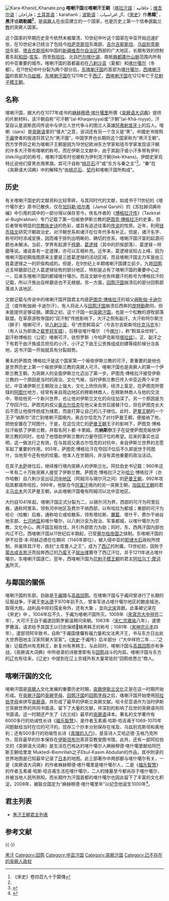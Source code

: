 {{expand|time=2017-10-19}}
{{NoteTA|G1=地名
|1=zh-hans:于阗; zh-hant:于闐;
}}
{{Infobox Former Country
|conventional_long_name = 喀喇汗国
|common_name  = 黑汗
|continent    = 亚洲
|region       = Central Asia
|status       = Empire
|government_type = 君主制
|capital      = 八剌沙衮、喀什噶尔、乌兹根
|religion     = [[伊斯兰教|伊斯兰教]]
|year_start   = 840年
|year_end     = 1212年
|p1           = 回鹘
|flag_p1      = East-Hem 800ad.jpg
|p2           = 薩曼王朝
|p3           = 于阗
|s1           = 花剌子模沙朝
|s2          = 西辽
|image_map    = KaraKhanidAD1000.png
|image_map_caption      = 约公元1000年左右的喀喇汗国
|title_leader = 喀喇汗
|stat_year1   = 1025 est.
|stat_area1   ={{Citation needed|3000000|time=2019-06-15}}
}}
[[File:Kara-Khanid_Khanate.png|thumb]]
'''喀喇汗国'''或'''喀喇汗王朝'''（[[喀拉汗語|喀拉汗語]]：خاقانیه；[[维吾尔语|维吾尔语]]：قاراخان；[[土耳其语|土耳其语]]：karahanlı；[[新波斯语|波斯语]]：آل افراسیاب‎，《[[宋史|宋史]]》作'''黑韓'''<ref name="宋史">《宋史》卷四百九十于闐傳</ref> ，'''黑汗'''或'''疏勒國<ref name="宋史" />'''，是[[突厥人|突厥人]]在[[中亚|中亚]]建立的一个国家，也是历史上第一个信奉[[伊斯兰教|伊斯兰教]]的突厥人国家。

这个国家的早期历史至今依然未被厘清，10世纪中叶这个国家在中亚开始迅速扩张，在10世纪末已统治了包括今[[哈萨克斯坦|哈萨克斯坦]]东南部、[[吉尔吉斯斯坦|吉尔吉斯斯坦]]、[[乌兹别克斯坦|乌兹别克斯坦]]东部、[[塔吉克斯坦|塔吉克斯坦]]和中国的[[新疆维吾尔自治区|新疆维吾尔自治区]]西部的广大地区，长期有效的控制着东起[[和田地区|和田]]-[[库车县|库车]]、西至[[布哈拉|布哈拉]]、北自[[巴尔喀什湖|巴尔喀什湖]]、南抵[[興都庫什山脈|興都庫什山脈]]范围内所有的中亚重要的城市。喀喇汗国的首都最初在[[八剌沙衮|八剌沙衮]]（夏都）和[[喀什噶尔|喀什噶尔]]（冬都）。在11世纪中叶分裂为两个部分后，[[东喀喇汗国|东喀喇汗国]]的首部为[[喀什噶尔|喀什噶尔]]，[[西喀喇汗国|西喀喇汗国]]的首部为[[烏茲根|乌兹根]]。[[东喀喇汗国|东喀喇汗国]]在1211年亡于[[西辽|西辽]]，[[西喀喇汗国|西喀喇汗国]]在1212年亡于[[花剌子模王朝|花剌子模王朝]]。

== 名称 ==
喀喇汗国，据大约在1077年成书的[[麻赫穆德·喀什噶里|麻赫穆德·喀什噶里]]所撰《[[突厥语大词典|突厥语大词典]]》提供的片断材料，该汗朝自称“可汗朝”(al-Khaqaniyya)或“汗朝”(al-Khā-niyya)，汗室自认是波斯民间传说中与伊兰人世代争斗的图兰人英雄[[阿弗剌昔牙卜|阿弗剌昔牙卜]]的后人。喀喇（qara）是[[突厥语|突厥语]]里的“强大”之意，该词还有另一个含义是“黑”。中國史书按照[[于阗|于阗]]使者的报道将其记为“黑汗國”，中国学界也长期将这个国家称为“黑汗王朝”。西方学界将之称为喀喇汗王朝是因为19世纪欧洲东方学家和钱币学家发现该汗朝的许多大汗带有喀喇的称号。而在伊斯兰文献中，由于其副汗或小汗多带有伊利(ilek/ilig)的的称号，喀喇汗国有时也被称为伊利克汗朝(Ilek-Khans)。伊朗史家烏特比说他们穿黑衣用黑旗。其可汗自称“[[桃花石|桃花石]]汗”或“东方与秦之主”<ref>{{cite journal|author=魏良弢|title=把喀喇汗王朝写进中国通史|journal=百科知识|year=1952|issue=1}}</ref>。“秦”在《突厥语大词典》中的解释为“由[[桃花石|桃花石]]、[[契丹|契丹]]和喀喇汗国所构成”。

{{西域歷史}}

== 历史 ==
有关喀喇汗国史的文献资料比较零碎，与其同时代的文献，如成书于11世纪的《喀什噶尔史》原书已散佚，仅在[[加玛勒·哈尔希|加玛勒·哈尔希]]（Jamal Qarshī）的《苏拉赫词典补编》中引用的其中的一部分得以保存至今。佚名作者的《[[博格拉汗传|博格拉汗传]]》（Tazkirat al-Bughrakhan）专门记载了第一位皈依伊斯兰教的[[萨图克·博格拉汗|萨图克·博格拉汗]]的史事，但后者带有明显的[[宗教|宗教]][[咏史诗|咏史诗]]的色彩，或具有追述往事的[[传说|传说]]的性质。近年，利用[[钱币|钱币]][[铭文|铭文]]研究汗朝政治史，对汗朝世系和诸汗在位年代多有补正。但是，诸汗名字、称号时时添减变换，因而难于排列出明晰的、确切的世系，喀喇汗国汗室的起源问题也未解决。当前，学界有起源于[[样磨|样磨]]、[[葛逻禄|葛逻禄]]（其中的炽俟部落）、葛逻禄－样磨等说。诸说各有一定道理，亦可以互相补充。近年来，葛逻禄说较占上峰，因为喀喇汗国初期版图原来主要是三姓葛逻禄的活动区域，而且喀喇汗国主力军是由三姓葛逻禄之一的炽俟构成的。但是，在9世纪上半期喀喇汗国建立前夕，九姓[[回鹘|回鹘]]近支样磨部已迁入葛逻禄驻牧的部分地区，特别是占有了喀喇汗国的重要中心之一，后来东喀喇汗国的都城喀什噶尔。而且文献中也有样磨汗的称号为博格拉汗的记载，所以汗族出自样磨说也不无根据。另一方面，[[回鹘汗国|回鹘汗国]]崩溃后的部分回鹘部落进入该地区. 

文献记载与传说中的喀喇汗国开国君主均是[[萨图克·博格拉汗|萨图克·博格拉汗]]的祖父[[阙毗伽·卡迪尔汗|阙毗伽·卡迪尔汗]]（或作毗伽阙·卡迪尔汗）。有人将此人与[[回鹘汗国|回鹘汗国]]崩溃后西奔的[[庞特勤|庞特勤]]勘同，但未能提供足够证据。建国之初，这个汗国一如[[突厥汗国|突厥汗国]]，也是一个松散的游牧部落联盟。在草原游牧帝国的“双汗制”传统影响下，大汗之侧有副汗。大汗称阿尔斯兰（狮子）喀喇可汗，驻[[八剌沙衮|八剌沙衮]]，号“虎思斡耳朵”（今吉尔吉斯斯坦[[托克马克|托克马克]]东）（有人认为即唐之[[裴罗将军城|裴罗将军城]]），后移驻喀什噶尔 （今[[喀什市|喀什]]），称“斡耳朵坎特”。副汗称博格拉（公驼）喀喇可汗，驻怛罗斯（今哈萨克斯坦[[塔拉兹|塔拉兹]]）。正、副汗之下有若干由汗族成员担任的小汗，小汗之下由王公贵族组成封建等级阶梯分治各地，这书汗国一开始就具有分裂趋势。

著名的萨图克·博格拉汗是这个国家第一个皈依伊斯兰教的可汗，更重要的是他也是世界历史上第一个皈依伊斯兰教的突厥人可汗。喀喇汗国也是突厥人的第一个伊斯兰教王朝，为突厥人的全面伊斯兰化迈出了第一步。萨图克·博格拉汗接受伊斯兰教的一个原因是当时的政治、文化气候，当时伊斯兰教已传入中亚近两个半世纪，中亚诸伊斯兰王朝政治上强大，文化上欣欣向荣，经济上富足，在萨图克所管辖的[[阿图什|阿图什]]地方，经常有来自周边地区的穆斯林商人，在穆斯林商人与他的交流中，带给他另一个新兴世界，也让他对伊斯兰文化的向往加深了。另一个原因是为了夺回汗位。萨图克的叔父[[奥古尔恰克|奥古尔恰克]]在他父亲去世后接替汗位，但在萨图克长大后不愿让他按传统成为储君，而是打算让自己的儿子继位。此时，[[萨曼王朝|萨曼王朝]]的一个王子“纳斯尔”流亡到喀喇汗国境内，奥古尔恰克为了对付萨曼王朝，便接纳了他，把他安置在了阿图什。于是，在这位流亡的[[萨曼王朝|萨曼王朝]]王子的影响下，萨图克·博格拉汗皈依了伊斯兰教，并取名阿卜都·卡里姆。而'''纳斯尔'''王子在促使萨图克皈依伊斯兰教的同时，也给了他借助伊斯兰教的力量夺回汗位的希望。后来的事实也证明，这一做法行之有效，在与其叔父奥古尔恰克的对抗中，来自伊斯兰世界的志愿军起了重要的作用。955年，萨图克·博格拉汗在夺回汗位后不久即逝世于阿图什，当地至今还有他的坟墓。他本人在世期间，并没有其他重要的政治活动。

在其子[[木萨|木萨]]继位后，继续推行境内突厥人的伊斯兰化。阿拉伯史书记载：960年这一年有二十万帐突厥人接受了伊斯兰教。萨图克·博格拉汗之孙[[哈仑|哈仑]]·博格拉汗（亦作哈散）自八剌沙衮出征[[河中地区|河中地区]]（阿姆河与锡尔河之间）的[[萨曼王朝|萨曼王朝]]，992年攻陷其都城布哈拉，999年，他联合今[[阿富汗|阿富汗]]境内的另一突厥王朝，[[加兹尼王朝|加兹尼王朝]]的君主[[马合木|马合木]]共灭萨曼王朝，从此喀喇汗国奄有阿姆河以北中亚地区。

大约自1041年起，喀喇汗国正式分裂为二，以锡尔河为界，西部的可汗为阿里后裔，通称阿里系，领有河中地区及费尔干纳西部，以布哈拉为都城；東部的可汗为哈仑（哈散）后裔，通称哈仑或哈散系，领有塔拉斯、[[賽藍|賽藍]]、塔什干、费尔干纳谷地东部、[[七河地區|七河地區]]和喀什噶尔，以八剌沙衮为政治、军事都城，以喀什噶尔为宗教、文化中心。两汗国互相攻伐，并引外部势力为助；同时，东、西两汗国内部也内讧不已。西喀喇汗国从11世纪后半期起，已受[[塞尔柱帝国|塞尔柱帝国]]之挟制。东喀喇汗国的伊不拉音·本·阿赫迈德在位期间（1140年即位），被入侵中亚的[[耶律大石|耶律大石]]政权所控制，并废除其汗号，改封“土库曼人之王”，成为了[[西辽|西辽]]的附庸。13世纪初，因败于[[蒙古|蒙古]][[成吉思汗|成吉思汗]]而投奔西辽的[[乃蛮|乃蛮]]王子[[屈出律|屈出律]]篡夺了西辽汗位，并于1211年进占喀什噶尔，东喀喇汗国遂亡。翌年，西喀喇汗国为[[花剌子模王朝|花剌子模王朝]]的君主[[阿拉乌丁·摩诃末|阿拉乌丁·摩诃末]]所灭。

== 与鄰国的關係 ==
喀喇汗国的东部，劲敌是[[于阗|于阗]]國与[[高昌回鹘|高昌回鹘]]。在喀喇汗国与于阗间曾进行了长期的征服战争，于阗王[[尉迟输罗|李从德]]于970年前不久，曾率军进占喀什噶尔地区的数座城池，取得大胜。战利品中除妇孺金帛外，还有大象<!-- （敦煌出土文书伯希和编号5538写卷于阗文《尉迟输罗致舅沙州大王曹元忠书》 -->，並向[[北宋|北宋]]貢獻。此事被记录在《宋史》中<!-- （宋太祖开宝四年），于阗国僧吉祥奉国书来宋，自言破疏勒国得舞象。 -->。1004年后不久，于阗为喀喇汗国所灭。1009年（[[宋真宗|宋真宗]][[大中祥符|大中祥符]]二年），大可汗王自于阗遣回鹘罗厮温聘问宋朝。1063年（[[宋仁宗|宋仁宗]][[嘉祐|嘉祐]]八年），遣使罗撒温，请求给予其国王以归忠保顺𥒖鳞黑韩王的称号；1081年（[[宋神宗|宋神宗]][[元丰_(北宋)|元丰]]四年），遣部领阿辛致书，自称“于阗国偻儸有福力量和文法黑汗王，书与东方日出处大世界田地主汉家阿舅大官家”。《[[宋史|宋史]]·于阗传》后半部分（“大中祥符二年……”之後）记载西州有克韩王，新复州有黑韩王。与此同时，喀喇汗国与[[高昌回鶻|高昌回鹘]]亦有争战，《突厥语大词典》中所收录的诗歌里即有与[[回鹘|回鹘]]战斗的内容。喀喇汗国与东方的[[辽朝|辽]]也有往来，《辽史》中提到在辽上京城外有大量常驻的“回鹘依悉兰”商人。

==  喀喇汗国的文化 ==

喀喇汗国是[[突厥人|突厥人]]文化发展的重要历史时期，[[突厥|突厥]][[伊斯兰文化|伊斯兰文化]]正是在这一时期开始形成。在[[突厥汗国|突厥汗国]]的[[突厥字母|突厥字母]]、[[回鹘汗国|回鹘汗国]]的[[回鹘字母|回鹘字母]]之后，喀喇汗国开始使用[[阿拉伯字母|阿拉伯字母]]来拼写[[突厥语|突厥语]]，并形成了最早的伊斯兰突厥文献。哈卡尼亚语作为当时伊斯兰突厥世界的共同书面语，留下了大量的文献，并深刻的影响了后世的突厥语共同书面语。这一时期还产生了《古兰经》最早的[[突厥语|突厥语]]译本。著名的文学著作有6000多行的劝诫性长诗《[[福乐智慧|福乐智慧]]》，是作者玉素甫·哈斯·哈吉甫于1069-1070年间题献给当时在位的可汗的，现存三个抄本分别保存在埃及、乌兹别克斯坦和奥地利；还有500多行的劝喻性长诗《[[真理的入门|真理的入门]]》，是盲诗人艾哈迈德·玉格乃克所作，现存最早的抄本保存在[[伊斯坦布尔|伊斯坦布尔]]索菲亚教堂图书馆。此外，还有一部阿拉伯文的《突厥语大词典》是生活在巴格达的喀什噶尔人麻赫穆德·喀什噶里献给阿巴斯王朝哈里发 Muktedî-Biemrillah之子Ebul-Kasım Abdullah的作品，其中附录的世界地图是已知最早记录了[[日本|日本]]的地图。此三部著作中两部都与喀什噶尔有关，一是《突厥语大词典》的作者麻赫穆德·喀什噶里是喀什噶尔人，二是《[[福乐智慧|福乐智慧]]》的作者玉素甫·哈斯·哈吉甫生活在喀什噶尔，二人的陵墓至今都尚存于喀什噶尔，并被当地人民所熟知。而长期作为汗国首都的喀什噶尔也因此留下了丰富的文化积淀。2008年，被联合国定为“麻赫穆德·喀什噶里年”以纪念他诞生1000年<ref>{{Cite web|url=http://wemedia.china.com/zonghe/passage/11173672/20151203/20867174.html|title=来自中国的土耳其祖先: 麻赫穆德•喀什噶里_世界观自媒体-中华网|accessdate=2017-10-31|last=qt.Gao16924|work=wemedia.china.com|archive-date=2020-05-19|archive-url=https://web.archive.org/web/20200519051029/http://wemedia.china.com/zonghe/passage/11173672/20151203/20867174.html|dead-url=no}}</ref>。

==君主列表==
*[[回鹘可汗列表#黑汗王朝|黑汗王朝君主列表]]

== 参考文献 ==
{{Reflist|2}}

{{-}}
{{FiveDynasties-song-liao-jin}}

[[Category:黑汗|]]
[[Category:回鹘|Category:回鹘]]
[[Category:中亚汗国|Category:中亚汗国]]
[[Category:突厥汗国|Category:突厥汗国]]
[[Category:已不存在的突厥人政权|Category:已不存在的突厥人政权]]